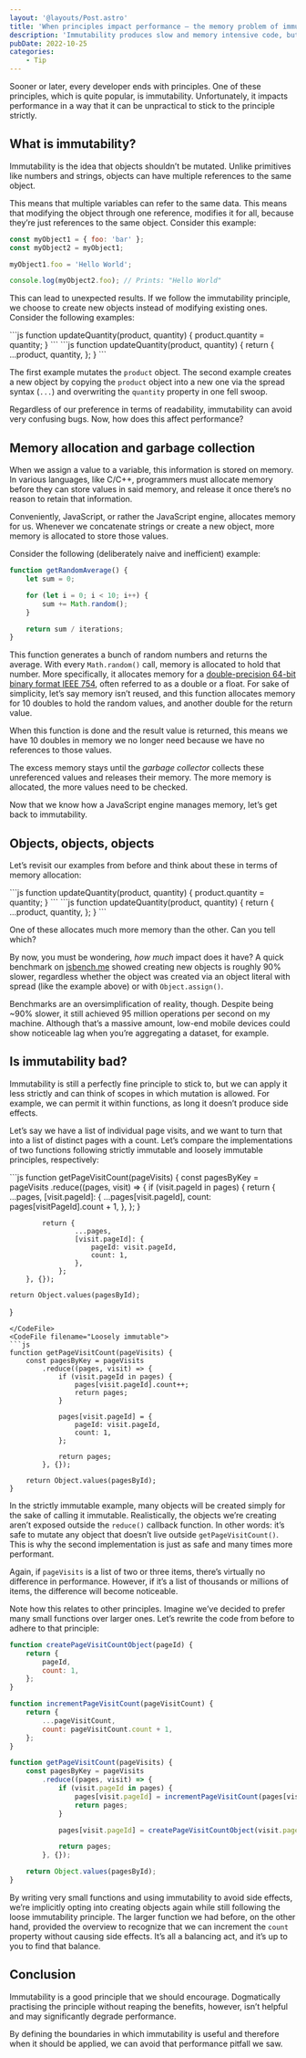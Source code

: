 ```yaml
---
layout: '@layouts/Post.astro'
title: 'When principles impact performance — the memory problem of immutability'
description: 'Immutability produces slow and memory intensive code, but the fix is easy'
pubDate: 2022-10-25
categories:
	- Tip
---
```



Sooner or later, every developer ends with principles. One of these principles, which is quite popular, is immutability. Unfortunately, it impacts performance in a way that it can be unpractical to stick to the principle strictly.

## What is immutability?

Immutability is the idea that objects shouldn’t be mutated. Unlike primitives like numbers and strings, objects can have multiple references to the same object.

This means that multiple variables can refer to the same data. This means that modifying the object through one reference, modifies it for all, because they’re just references to the same object. Consider this example:

```js
const myObject1 = { foo: 'bar' };
const myObject2 = myObject1;

myObject1.foo = 'Hello World';

console.log(myObject2.foo); // Prints: "Hello World"
```

This can lead to unexpected results. If we follow the immutability principle, we choose to create new objects instead of modifying existing ones. Consider the following examples:

<CodeVersus>
<CodeFile filename="Mutation">
```js
function updateQuantity(product, quantity) {
	product.quantity = quantity;
}
```
</CodeFile>
<CodeFile filename="Immutability through creation">
```js
function updateQuantity(product, quantity) {
	return {
		...product,
		quantity,
	};
}
```
</CodeFile>
</CodeVersus>

The first example mutates the `product` object. The second example creates a new object by copying the `product` object into a new one via the spread syntax (`...`) and overwriting the `quantity` property in one fell swoop.

Regardless of our preference in terms of readability, immutability can avoid very confusing bugs. Now, how does this affect performance?

## Memory allocation and garbage collection

When we assign a value to a variable, this information is stored on memory.
In various languages, like C/C++, programmers must allocate memory before they can store values in said memory, and release it once there’s no reason to retain that information.

Conveniently, JavaScript, or rather the JavaScript engine, allocates memory for us. Whenever we concatenate strings or create a new object, more memory is allocated to store those values.

Consider the following (deliberately naive and inefficient) example:

```js
function getRandomAverage() {
	let sum = 0;

	for (let i = 0; i < 10; i++) {
		sum += Math.random();
	}

	return sum / iterations;
}
```

This function generates a bunch of random numbers and returns the average. With every `Math.random()` call, memory is allocated to hold that number. More specifically, it allocates memory for a [double-precision 64-bit binary format IEEE 754](https://developer.mozilla.org/en-US/docs/Web/JavaScript/Reference/Global_Objects/Number#number_encoding), often referred to as a double or a float. For sake of simplicity, let’s say memory isn’t reused, and this function allocates memory for 10 doubles to hold the random values, and another double for the return value.

When this function is done and the result value is returned, this means we have 10 doubles in memory we no longer need because we have no references to those values.

The excess memory stays until the _garbage collector_ collects these unreferenced values and releases their memory. The more memory is allocated, the more values need to be checked.

Now that we know how a JavaScript engine manages memory, let’s get back to immutability.

## Objects, objects, objects

Let’s revisit our examples from before and think about these in terms of memory allocation:

<CodeVersus>
<CodeFile filename="Mutation">
```js
function updateQuantity(product, quantity) {
	product.quantity = quantity;
}
```
</CodeFile>
<CodeFile filename="Immutability through creation">
```js
function updateQuantity(product, quantity) {
	return {
		...product,
		quantity,
	};
}
```
</CodeFile>
</CodeVersus>

One of these allocates much more memory than the other. Can you tell which?

By now, you must be wondering, _how much_ impact does it have? A quick benchmark on [jsbench.me](https://jsbench.me) showed creating new objects is roughly 90% slower, regardless whether the object was created via an object literal with spread (like the example above) or with `Object.assign()`.

Benchmarks are an oversimplification of reality, though. Despite being ~90% slower, it still achieved 95 million operations per second on my machine. Although that’s a massive amount, low-end mobile devices could show noticeable lag when you’re aggregating a dataset, for example.

## Is immutability bad?

Immutability is still a perfectly fine principle to stick to, but we can apply it less strictly and can think of scopes in which mutation is allowed. For example, we can permit it within functions, as long it doesn’t produce side effects.

Let’s say we have a list of individual page visits, and we want to turn that into a list of distinct pages with a count. Let’s compare the implementations of two functions following strictly immutable and loosely immutable principles, respectively:

<CodeVersus>
<CodeFile filename="Strictly immutable">
```js
function getPageVisitCount(pageVisits) {
	const pagesByKey = pageVisits
		.reduce((pages, visit) => {
			if (visit.pageId in pages) {
				return {
					...pages,
					[visit.pageId]: {
						...pages[visit.pageId],
						count: pages[visitPageId].count + 1,
					},
				};
			}

			return {
					...pages,
					[visit.pageId]: {
						pageId: visit.pageId,
						count: 1,
					},
				};
		}, {});

	return Object.values(pagesById);
}
```
</CodeFile>
<CodeFile filename="Loosely immutable">
```js
function getPageVisitCount(pageVisits) {
	const pagesByKey = pageVisits
		.reduce((pages, visit) => {
			if (visit.pageId in pages) {
				pages[visit.pageId].count++;
				return pages;
			}

			pages[visit.pageId] = {
				pageId: visit.pageId,
				count: 1,
			};

			return pages;
		}, {});

	return Object.values(pagesById);
}
```
</CodeFile>
</CodeVersus>

In the strictly immutable example, many objects will be created simply for the sake of calling it immutable. Realistically, the objects we’re creating aren’t exposed outside the `reduce()` callback function. In other words: it’s safe to mutate any object that doesn’t live outside `getPageVisitCount()`. This is why the second implementation is just as safe and many times more performant.

Again, if `pageVisits` is a list of two or three items, there’s virtually no difference in performance. However, if it’s a list of thousands or millions of items, the difference will become noticeable.

Note how this relates to other principles. Imagine we’ve decided to prefer many small functions over larger ones. Let’s rewrite the code from before to adhere to that principle:

```js
function createPageVisitCountObject(pageId) {
	return {
		pageId,
		count: 1,
	};
}

function incrementPageVisitCount(pageVisitCount) {
	return {
		...pageVisitCount,
		count: pageVisitCount.count + 1,
	};
}

function getPageVisitCount(pageVisits) {
	const pagesByKey = pageVisits
		.reduce((pages, visit) => {
			if (visit.pageId in pages) {
				pages[visit.pageId] = incrementPageVisitCount(pages[visit.pageId]);
				return pages;
			}

			pages[visit.pageId] = createPageVisitCountObject(visit.pageId);

			return pages;
		}, {});

	return Object.values(pagesById);
}
```

By writing very small functions and using immutability to avoid side effects, we’re implicitly opting into creating objects again while still following the loose immutability principle. The larger function we had before, on the other hand, provided the overview to recognize that we can increment the `count` property without causing side effects. It’s all a balancing act, and it’s up to you to find that balance.

## Conclusion

Immutability is a good principle that we should encourage. Dogmatically practising the principle without reaping the benefits, however, isn’t helpful and may significantly degrade performance.

By defining the boundaries in which immutability is useful and therefore when it should be applied, we can avoid that performance pitfall we saw.


